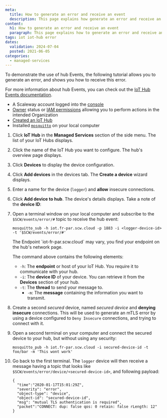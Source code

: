 ```yaml
---
meta:
  title: How to generate an error and receive an event
  description: This page explains how generate an error and receive an event
content:
  h1: How to generate an error and receive an event
  paragraph: This page explains how to generate an error and receive an event
tags: iot iot-hub error
dates:
  validation: 2024-07-04
  posted: 2021-06-05
categories:
  - managed-services
---
```


To demonstrate the use of hub Events, the following tutorial allows you to generate an error, and shows you how to receive this error.

For more information about hub Events, you can check out the [IoT Hub Events documentation](/managed-services/iot-hub/reference-content/hubs/#events).

<Macro id="requirements" />

- A Scaleway account logged into the [console](https://console.scaleway.com/)
- [Owner](/identity-and-access-management/iam/concepts/#owner) status or [IAM permissions](/identity-and-access-management/iam/concepts/#permission) allowing you to perform actions in the intended Organization
- [Created an IoT Hub](/managed-services/iot-hub/how-to/create-hub)
- Installed [`mosquitto`](https://mosquitto.org/download/) on your local computer

1. Click **IoT Hub** in the **Managed Services** section of the side menu. The list of your IoT Hubs displays.
2. Click the name of the IoT Hub you want to configure. The hub's overview page displays.
3. Click **Devices** to display the device configuration.
4. Click **Add devices** in the devices tab. The **Create a device** wizard displays.
5. Enter a name for the device (`logger`) and **allow** insecure connections.
6. Click **Add device to hub**. The device's details displays. Take a note of the **device ID**:
    <Lightbox src="scaleway-device-id.webp" alt="" />
7. Open a terminal window on your local computer and subscribe to the `$SCW/events/error/#` topic to receive the hub event:
    ```
    mosquitto_sub -h iot.fr-par.scw.cloud -p 1883 -i <logger-device-id> -t '$SCW/events/error/#'
    ```
    <Message type="note">
      The Endpoint `iot-fr-par.scw.cloud` may vary, you find your endpoint on the hub's network page.
    </Message>

    The command above contains the following elements:
      - `-h`: The **endpoint** or host of your IoT Hub. You require it to communicate with your hub.
      - `-i`: The **device ID** of your device. You can retrieve it from the **Devices** section of your hub.
      - `-t`: The **thread** to send your message to.
        - `-m`: The **message** containing the information you want to transmit.
8. Create a second *secured* device, named _secured device_ and **denying insecure** connections.
    <Message type="note">
      This will be used to generate an mTLS error by using a device configured to `Deny Insecure` connections, and trying to connect with it.
    </Message>
9. Open a second terminal on your computer and connect the secured device to your hub, but without using any security:
    ```
    mosquitto_pub -h iot.fr-par.scw.cloud -i secured-device-id -t foo/bar -m 'This wont work'
    ```
10. Go back to the first terminal. The `logger` device will then receive a message having a topic that looks like `$SCW/events/error/device/<secured-device-id>`, and following payload:
    ```
    {
      "time":"2020-01-17T15:01:29Z",
      "severity": "error",
      "object-type": "device",
      "object-id": "secured-device-id",
      "msg": "mutual TLS authentication is required",
      "packet":"CONNECT: dup: false qos: 0 retain: false rLength: 12"
    }
    ```


